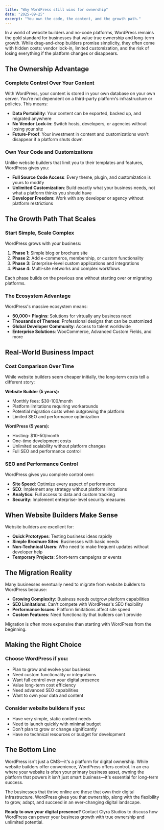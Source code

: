 ```yaml
---
title: "Why WordPress still wins for ownership"
date: "2025-09-25"
excerpt: "You own the code, the content, and the growth path."
---
```


In a world of website builders and no-code platforms, WordPress remains the gold standard for businesses that value true ownership and long-term growth. While drag-and-drop builders promise simplicity, they often come with hidden costs: vendor lock-in, limited customization, and the risk of losing everything if the platform changes or disappears.

## The Ownership Advantage

### Complete Control Over Your Content
With WordPress, your content is stored in your own database on your own server. You're not dependent on a third-party platform's infrastructure or policies. This means:

- **Data Portability**: Your content can be exported, backed up, and migrated anywhere
- **No Vendor Lock-in**: Switch hosts, developers, or agencies without losing your site
- **Future-Proof**: Your investment in content and customizations won't disappear if a platform shuts down

### Own Your Code and Customizations
Unlike website builders that limit you to their templates and features, WordPress gives you:

- **Full Source Code Access**: Every theme, plugin, and customization is yours to modify
- **Unlimited Customization**: Build exactly what your business needs, not what a platform thinks you should have
- **Developer Freedom**: Work with any developer or agency without platform restrictions

## The Growth Path That Scales

### Start Simple, Scale Complex
WordPress grows with your business:

1. **Phase 1**: Simple blog or brochure site
2. **Phase 2**: Add e-commerce, membership, or custom functionality
3. **Phase 3**: Enterprise-level custom applications and integrations
4. **Phase 4**: Multi-site networks and complex workflows

Each phase builds on the previous one without starting over or migrating platforms.

### The Ecosystem Advantage
WordPress's massive ecosystem means:

- **50,000+ Plugins**: Solutions for virtually any business need
- **Thousands of Themes**: Professional designs that can be customized
- **Global Developer Community**: Access to talent worldwide
- **Enterprise Solutions**: WooCommerce, Advanced Custom Fields, and more

## Real-World Business Impact

### Cost Comparison Over Time
While website builders seem cheaper initially, the long-term costs tell a different story:

**Website Builder (5 years):**
- Monthly fees: $30-100/month
- Platform limitations requiring workarounds
- Potential migration costs when outgrowing the platform
- Limited SEO and performance optimization

**WordPress (5 years):**
- Hosting: $10-50/month
- One-time development costs
- Unlimited scalability without platform changes
- Full SEO and performance control

### SEO and Performance Control
WordPress gives you complete control over:

- **Site Speed**: Optimize every aspect of performance
- **SEO**: Implement any strategy without platform limitations
- **Analytics**: Full access to data and custom tracking
- **Security**: Implement enterprise-level security measures

## When Website Builders Make Sense

Website builders are excellent for:
- **Quick Prototypes**: Testing business ideas rapidly
- **Simple Brochure Sites**: Businesses with basic needs
- **Non-Technical Users**: Who need to make frequent updates without developer help
- **Temporary Projects**: Short-term campaigns or events

## The Migration Reality

Many businesses eventually need to migrate from website builders to WordPress because:

- **Growing Complexity**: Business needs outgrow platform capabilities
- **SEO Limitations**: Can't compete with WordPress's SEO flexibility
- **Performance Issues**: Platform limitations affect site speed
- **Custom Features**: Need functionality that builders can't provide

Migration is often more expensive than starting with WordPress from the beginning.

## Making the Right Choice

### Choose WordPress if you:
- Plan to grow and evolve your business
- Need custom functionality or integrations
- Want full control over your digital presence
- Value long-term cost efficiency
- Need advanced SEO capabilities
- Want to own your data and content

### Consider website builders if you:
- Have very simple, static content needs
- Need to launch quickly with minimal budget
- Don't plan to grow or change significantly
- Have no technical resources or budget for development

## The Bottom Line

WordPress isn't just a CMS—it's a platform for digital ownership. While website builders offer convenience, WordPress offers control. In an era where your website is often your primary business asset, owning the platform that powers it isn't just smart business—it's essential for long-term success.

The businesses that thrive online are those that own their digital infrastructure. WordPress gives you that ownership, along with the flexibility to grow, adapt, and succeed in an ever-changing digital landscape.

**Ready to own your digital presence?** Contact Clyra Studios to discuss how WordPress can power your business growth with true ownership and unlimited potential.
